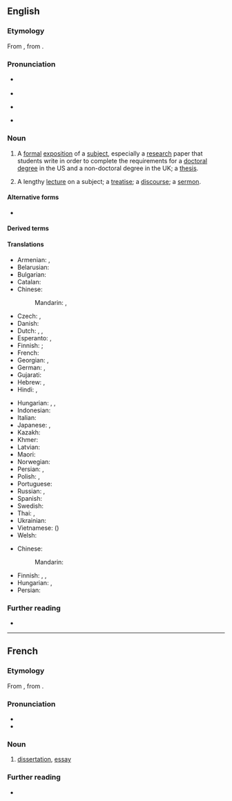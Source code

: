 {{also|Dissertation}}
==English==
{{wikipedia}}

===Etymology===
{{root|en|ine-pro|*ser- (bind)}}
From {{bor|en|la|dissertātiō}}, from {{m|la|dissertō}}.

===Pronunciation===
* {{a|RP}} {{IPA|en|/ˌdɪsəˈteɪʃən/}}
* {{audio|en|LL-Q1860 (eng)-Vealhurl-dissertation.wav|Audio (UK)}}
* {{a|GenAm}} {{IPA|en|/ˌdɪsɚˈteɪʃən/}}
* {{rhymes|en|eɪʃən|s=4}}

===Noun===
{{en-noun}}

# A [[formal]] [[exposition]] of a [[subject]], especially a [[research]] paper that students write in order to complete the requirements for a [[doctoral]] [[degree]] in the US and a non-doctoral degree in the UK; a [[thesis]].
#: {{coi|en|write a '''dissertation'''}}
#: {{coi|en|write up a '''dissertation'''}}
#: {{coi|en|hand in a '''dissertation'''}}
#: {{coi|en|complete a '''dissertation'''}}
# A lengthy [[lecture]] on a subject; a [[treatise]]; a [[discourse]]; a [[sermon]].

====Alternative forms====
* {{alter|en|diss||clipping}}

====Derived terms====
{{der3|en
|doctoral dissertation
|dissertationist
|dissertational
|dissertator
|predissertation
}}

====Translations====
{{trans-top|formal exposition of a subject}}
* Armenian: {{t+|hy|ատենախոսություն}}, {{t+|hy|դիսերտացիա}}
* Belarusian: {{t|be|дысерта́цыя|f}}
* Bulgarian: {{t+|bg|дисерта́ция|f}}
* Catalan: {{t+|ca|dissertació|f}}
* Chinese:
*: Mandarin: {{t+|cmn|論文|sc=Hani}}, {{t+|cmn|论文|tr=lùnwén|sc=Hani}}
* Czech: {{t|cs|disertační práce|f}}, {{t|cs|disertace|f}}
* Danish: {{t|da|afhandling|c}}
* Dutch: {{t+|nl|proefschrift|n}}, {{qualifier|[[Flemish]]}} {{t+|nl|thesis|f}}, {{t+|nl|dissertatie|f}}
* Esperanto: {{t|eo|disertaĵo}}, {{t|eo|disertacio}}
* Finnish: {{t|fi|[[tieteellinen]] [[tutkielma]]}}; {{t+|fi|väitöskirja}} {{qualifier|for doctoral degree}}
* French: {{t+|fr|dissertation|f}}
* Georgian: {{t|ka|დისერტაცია}}, {{t|ka|სადოქტორო ნაშრომი}}
* German: {{t+|de|Doktorarbeit|f}}, {{t+|de|Dissertation|f}}
* Gujarati: {{t|gu|મહાશોધ નિબંધ}}
* Hebrew: {{t+|he|תזה|f}}, {{t|he|דיסרטציה|f}}
* Hindi: {{t+|hi|प्रबंध|m}}, {{t+|hi|निबंध}}
{{trans-mid}}
* Hungarian: {{t+|hu|disszertáció}}, {{t|hu|diplomamunka}}, {{t+|hu|értekezés}}
* Indonesian: {{t+|id|disertasi}}
* Italian: {{t+|it|dissertazione}}
* Japanese: {{t|ja|学位論文|tr=がくいろんぶん, gakui ronbun|sc=Jpan}}, {{t|ja|博士論文|tr=はくしろんぶん, hakushi ronbun|sc=Jpan}}
* Kazakh: {{t|kk|диссертация}}
* Khmer: {{t+|km|និក្ខេបបទ}}
* Latvian: {{t|lv|disertācija|f}}
* Maori: {{t|mi|tuhingaroa}}
* Norwegian: {{t|no|avhandling|m}}
* Persian: {{t+|fa|رساله|tr=resâle|sc=fa-Arab}}, {{t|fa|پایان‌نامه|tr=pâyân-nâme|sc=fa-Arab}}
* Polish: {{t+|pl|doktorat|m}}, {{t+|pl|dysertacja|f}}
* Portuguese: {{t+|pt|dissertação}}
* Russian: {{t+|ru|диссерта́ция|f}}, {{t+|ru|тракта́т|m}}
* Spanish: {{t+|es|disertación|f}}
* Swedish: {{t+|sv|avhandling}}
* Thai: {{t+|th|ดุษฎีนิพนธ์}}, {{t+|th|วิทยานิพนธ์}}
* Ukrainian: {{t|uk|дисерта́ція|f}}
* Vietnamese: {{t+|vi|luận văn}} ({{t|vi|論文|sc=Hani}})
* Welsh: {{t+|cy|traethawd|m}}
{{trans-bottom}}

{{trans-top|a lengthy lecture on a subject; a treatise; a discourse; a sermon}}
* Chinese:
*: Mandarin: {{t-needed|cmn}}
{{trans-mid}}
* Finnish: {{t+|fi|tutkielma}}, {{t+|fi|puhe}}, {{t+|fi|saarna}}
* Hungarian: {{t+|hu|értekezés}}, {{t+|hu|tanulmány}}
* Persian: {{t+|fa|سمینار}}
{{trans-bottom}}

===Further reading===
* {{R:OED2}}

----

==French==

===Etymology===
From {{bor|fr|la|dissertātiō}}, from {{m|la|dissertō}}.

===Pronunciation===
* {{fr-IPA}}
* {{audio|fr|LL-Q150 (fra)-WikiLucas00-dissertation.wav|Audio}}

===Noun===
{{fr-noun|f}}

# [[dissertation#English|dissertation]], [[essay]]
#: {{syn|fr|essai|composition|rédaction}}

===Further reading===
* {{R:TLFi}}